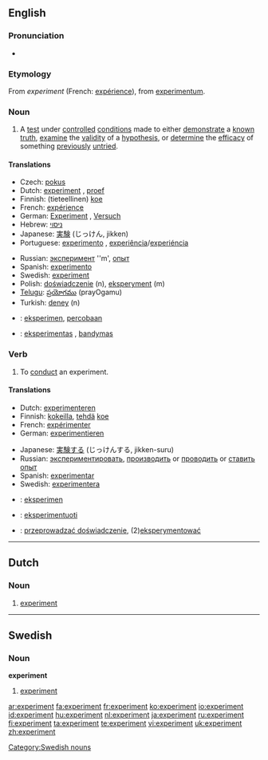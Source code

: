 {{wikipedia}}
==English==

===Pronunciation===
*{{audio|en-us-experiment.ogg|Audio (US)}}

===Etymology===
From {{OF.}} ''experiment'' (French: [[expérience]]), from {{L.}} [[experimentum]].

===Noun===
{{en-noun}}

# A [[test]] under [[controlled]] [[condition]]s  made to either [[demonstrate]] a [[known]] [[truth]], [[examine]] the [[validity]] of a [[hypothesis]], or [[determine]] the [[efficacy]] of something [[previously]] [[untried]].

====Translations====
{{trans-top|A test under controlled conditions}}
*Czech: [[pokus]] {{m}}
*Dutch: [[#Dutch|experiment]] {{n}}, [[proef]] {{f}}
*Finnish: (tieteellinen) [[koe]]
*French: [[expérience]] {{f}}
*German: [[Experiment]] {{n}}, [[Versuch]] {{m}}
*Hebrew: [[ניסוי]] {{m}}
*Japanese: [[実験]] (じっけん, jikken)
*Portuguese: [[experimento]] {{m}}, [[experiência]]/[[experiéncia]] {{f}}
{{trans-mid}}
*Russian: [[эксперимент]] ''m', [[опыт]] {{m}}
*Spanish: [[experimento]] {{m}}
*Swedish: [[experiment#Swedish|experiment]] {{n}}
*Polish: [[doświadczenie]] (n), [[eksperyment]] (m)
*[[Telugu]]: [[ప్రయోగము]] (prayOgamu)
*Turkish: [[deney]] (n)
{{trans-bottom}}

{{checktrans-top}}
*{{ttbc|Indonesian}}: [[eksperimen]], [[coba|percobaan]]
*{{ttbc|Lithuanian}}: [[eksperimentas]] {{m}}, [[bandymas]] {{m}}
{{checktrans-bottom}}

===Verb===
{{en-verb}}

# {{intransitive}} To [[conduct]] an experiment.

====Translations====
{{trans-top|To conduct an experiment}}
*Dutch: [[experimenteren]]
*Finnish: [[kokeilla]], [[tehdä]] [[koe]]
*French: [[expérimenter]]
*German: [[experimentieren]]
{{trans-mid}}
*Japanese: [[実験する]] (じっけんする, jikken-suru)
*Russian: [[экспериментировать]], [[производить]] or [[проводить]] or [[ставить]] [[опыт]]
*Spanish: [[experimentar]]
*Swedish: [[experimentera]]
{{trans-bottom}}

{{checktrans-top}}
*{{ttbc|Indonesian}}: [[eksperimen]]
*{{ttbc|Lithuanian}}: [[eksperimentuoti]]
*{{ttbc|Polish}}: [[przeprowadzać doświadczenie]], (2)[[eksperymentować]]
{{checktrans-bottom}}

----

==Dutch==

===Noun===
{{nl-noun|g=n|experimenten|experimentje}}

# [[#English|experiment]]

----

==Swedish==

===Noun===
'''experiment'''

# [[#English|experiment]]

[[Category:Swedish nouns]]

[[ar:experiment]]
[[fa:experiment]]
[[fr:experiment]]
[[ko:experiment]]
[[io:experiment]]
[[id:experiment]]
[[hu:experiment]]
[[nl:experiment]]
[[ja:experiment]]
[[ru:experiment]]
[[fi:experiment]]
[[ta:experiment]]
[[te:experiment]]
[[vi:experiment]]
[[uk:experiment]]
[[zh:experiment]]